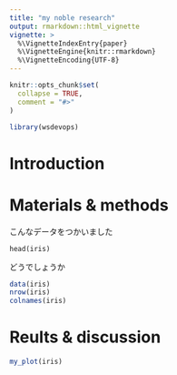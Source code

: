 ```yaml
---
title: "my noble research"
output: rmarkdown::html_vignette
vignette: >
  %\VignetteIndexEntry{paper}
  %\VignetteEngine{knitr::rmarkdown}
  %\VignetteEncoding{UTF-8}
---
```


```r
knitr::opts_chunk$set(
  collapse = TRUE,
  comment = "#>"
)
```

```r
library(wsdevops)
```
# Introduction
# Materials & methods
こんなデータをつかいました

`head(iris)`

どうでしょうか

```r
data(iris)
nrow(iris)
colnames(iris)
```


# Reults & discussion

```r
my_plot(iris)
```
